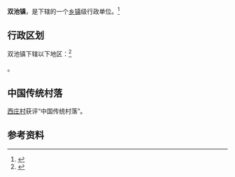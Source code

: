 {{中国乡级行政区|14/11/30/102/000}}

'''双池镇'''，是{{PRC admin/fullname|14/11/30/102/000|3}}下辖的一个[[乡镇|乡镇]]级行政单位。<ref>{{PRC admin/ref sgc|{{PRC admin/parent|14/11/30/102/000}}}}</ref>

== 行政区划 ==

双池镇下辖以下地区：<ref>{{PRC admin/ref sgc|14/11/30/102/000}}</ref>

{{PRC admin/children|14/11/30/102/000}}。

==中国传统村落==
[[西庄村|西庄村]]获评“中国传统村落”。

== 参考资料 ==

{{reflist}}

{{行政区划小作品}}
{{PRC admin/navcat|14/11/30/102/000}}